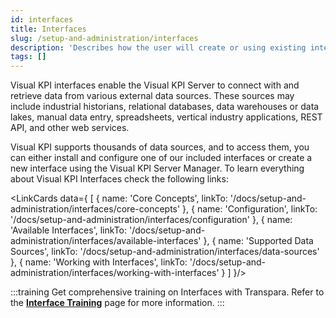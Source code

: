 ```yaml
---
id: interfaces
title: Interfaces
slug: /setup-and-administration/interfaces
description: 'Describes how the user will create or using existing interfaces to perform the connection to their data sources. Depending on the complexity, we can have a group of pages.'
tags: []
---
```



Visual KPI interfaces enable the Visual KPI Server to connect with and retrieve data from various external data sources. These sources may include industrial historians, relational databases, data warehouses or data lakes, manual data entry, spreadsheets, vertical industry applications, REST API, and other web services.

Visual KPI supports thousands of data sources, and to access them, you can either install and configure one of our included interfaces or create a new interface using the Visual KPI Server Manager. To learn everything about Visual KPI Interfaces check the following links:

<LinkCards data={
  [
    {
      name: 'Core Concepts',
      linkTo: '/docs/setup-and-administration/interfaces/core-concepts'
    },
    {
      name: 'Configuration',
      linkTo: '/docs/setup-and-administration/interfaces/configuration'
    },
    {
      name: 'Available Interfaces',
      linkTo: '/docs/setup-and-administration/interfaces/available-interfaces'
    },
    {
      name: 'Supported Data Sources',
      linkTo: '/docs/setup-and-administration/interfaces/data-sources'
    },
    {
      name: 'Working with Interfaces',
      linkTo: '/docs/setup-and-administration/interfaces/working-with-interfaces'
    }
  ]
}/>

:::training
Get comprehensive training on Interfaces with Transpara. Refer to the [**Interface Training**](https://www.transpara.com/course/visual-kpi-interfaces/) page for more information.
:::